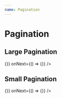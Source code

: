 ```yaml
---
name: Pagination
---
```



# Pagination

## Large Pagination

<Playground>
  <LargePagination hasNextPage pageCursors={{
    first: { page: 1, cursor: "Y3Vyc29yMg==", isCurrent: false },
    last: { page: 20, cursor: "Y3Vyc29yMw==", isCurrent: false },
    around: [
      { page: 6, cursor: "Y3Vyc29yMw==", isCurrent: true },
      { page: 7, cursor: "Y3Vyc29yMg==", isCurrent: false },
      { page: 8, cursor: "Y3Vyc29yMw==", isCurrent: false },
      { page: 9, cursor: "Y3Vyc29yMw==", isCurrent: false },
    ],
    previous: { page: 5, cursor: "Y3Vyc29yMw==", isCurrent: false },
    " $refType": null,
  }}
  onClick={() => {}}
  onNext={() => {}} />
</Playground>

## Small Pagination

<Playground>
  <SmallPagination hasNextPage pageCursors={{
    first: { page: 1, cursor: "Y3Vyc29yMg==", isCurrent: false },
    last: { page: 20, cursor: "Y3Vyc29yMw==", isCurrent: false },
    around: [
      { page: 6, cursor: "Y3Vyc29yMw==", isCurrent: true },
      { page: 7, cursor: "Y3Vyc29yMg==", isCurrent: false },
      { page: 8, cursor: "Y3Vyc29yMw==", isCurrent: false },
      { page: 9, cursor: "Y3Vyc29yMw==", isCurrent: false },
    ],
    previous: { page: 5, cursor: "Y3Vyc29yMw==", isCurrent: false },
    " $refType": null,
  }}
  onClick={() => {}}
  onNext={() => {}} />
</Playground>

